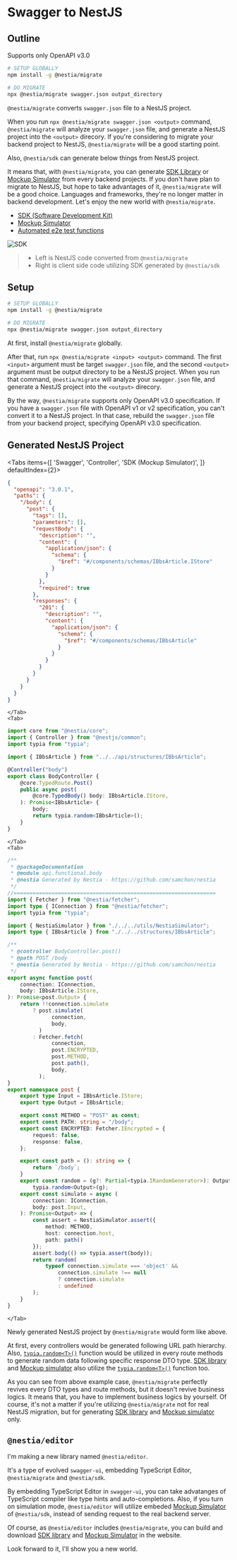 
# Swagger to NestJS
## Outline
<Callout type="warning">
Supports only OpenAPI v3.0
</Callout>

```bash copy filename="Terminal" showLineNumbers {}
# SETUP GLOBALLY
npm install -g @nestia/migrate

# DO MIGRATE
npx @nestia/migrate swagger.json output_directory
```

`@nestia/migrate` converts `swagger.json` file to a NestJS project.

When you run `npx @nestia/migrate swagger.json <output>` command, `@nestia/migrate` will analyze your `swagger.json` file, and generate a NestJS project into the `<output>` direcory. If you're considering to migrate your backend project to NestJS, `@nestia/migrate` will be a good starting point.

Also, `@nestia/sdk` can generate below things from NestJS project. 

It means that, with `@nestia/migrate`, you can generate [SDK Library](./sdk/sdk) or [Mockup Simulator](./sdk/simulator) from every backend projects. If you don't have plan to migrate to NestJS, but hope to take advantages of it, `@nestia/migrate` will be a good choice. Languages and frameworks, they're no longer matter in backend development. Let's enjoy the new world with `@nestia/migrate`.

  - [SDK (Software Development Kit)](./sdk/sdk)
  - [Mockup Simulator](./sdk/simulator)
  - [Automated e2e test functions](./sdk/e2e)

![SDK](https://user-images.githubusercontent.com/13158709/215004990-368c589d-7101-404e-b81b-fbc936382f05.gif)

> - Left is NestJS code converted from `@nestia/migrate`
> - Right is client side code utilizing SDK generated by `@nestia/sdk`




## Setup
```bash copy filename="Terminal" showLineNumbers {}
# SETUP GLOBALLY
npm install -g @nestia/migrate

# DO MIGRATE
npx @nestia/migrate swagger.json output_directory
```

At first, install `@nestia/migrate` globally.

After that, run `npx @nestia/migrate <input> <output>` command. The first `<input>` argument must be target `swagger.json` file, and the second `<output>` argument must be output directory to be a NestJS project. When you run that command, `@nestia/migrate` will analyze your `swagger.json` file, and generate a NestJS project into the `<output>` direcory.

By the way, `@nestia/migrate` supports only OpenAPI v3.0 specification. If you have a `swagger.json` file with OpenAPI v1 or v2 specification, you can't convert it to a NestJS project. In that case, rebuild the `swagger.json` file from your backend project, specifying OpenAPI v3.0 specification.





## Generated NestJS Project
<Tabs 
    items={[
        'Swagger', 
        'Controller', 
        'SDK (Mockup Simulator)',
    ]} 
    defaultIndex={2}>
    <Tab>
```json filename="swagger.json" showLineNumbers {}
{
  "openapi": "3.0.1",
  "paths": {
    "/body": {
      "post": {
        "tags": [],
        "parameters": [],
        "requestBody": {
          "description": "",
          "content": {
            "application/json": {
              "schema": {
                "$ref": "#/components/schemas/IBbsArticle.IStore"
              }
            }
          },
          "required": true
        },
        "responses": {
          "201": {
            "description": "",
            "content": {
              "application/json": {
                "schema": {
                  "$ref": "#/components/schemas/IBbsArticle"
                }
              }
            }
          }
        }
      }
    }
  }
}
```
    </Tab>
    <Tab>
```typescript filename="src/controllers/body/BodyController.ts" showLineNumbers {14}
import core from "@nestia/core";
import { Controller } from "@nestjs/common";
import typia from "typia";

import { IBbsArticle } from "../../api/structures/IBbsArticle";

@Controller("body")
export class BodyController {
    @core.TypedRoute.Post()
    public async post(
        @core.TypedBody() body: IBbsArticle.IStore,
    ): Promise<IBbsArticle> {
        body;
        return typia.random<IBbsArticle>();
    }
}
```
    </Tab>
    <Tab>
```typescript filename="src/api/functional/body/index.ts" showLineNumbers {23-27, 50-68}
/**
 * @packageDocumentation
 * @module api.functional.body
 * @nestia Generated by Nestia - https://github.com/samchon/nestia 
 */
//================================================================
import { Fetcher } from "@nestia/fetcher";
import type { IConnection } from "@nestia/fetcher";
import typia from "typia";

import { NestiaSimulator } from "./../../utils/NestiaSimulator";
import type { IBbsArticle } from "./../../structures/IBbsArticle";

/**
 * @controller BodyController.post()
 * @path POST /body
 * @nestia Generated by Nestia - https://github.com/samchon/nestia
 */
export async function post(
    connection: IConnection,
    body: IBbsArticle.IStore,
): Promise<post.Output> {
    return !!connection.simulate
        ? post.simulate(
              connection,
              body,
          )
        : Fetcher.fetch(
              connection,
              post.ENCRYPTED,
              post.METHOD,
              post.path(),
              body,
          );
}
export namespace post {
    export type Input = IBbsArticle.IStore;
    export type Output = IBbsArticle;

    export const METHOD = "POST" as const;
    export const PATH: string = "/body";
    export const ENCRYPTED: Fetcher.IEncrypted = {
        request: false,
        response: false,
    };

    export const path = (): string => {
        return `/body`;
    }
    export const random = (g?: Partial<typia.IRandomGenerator>): Output =>
        typia.random<Output>(g);
    export const simulate = async (
        connection: IConnection,
        body: post.Input,
    ): Promise<Output> => {
        const assert = NestiaSimulator.assert({
            method: METHOD,
            host: connection.host,
            path: path()
        });
        assert.body(() => typia.assert(body));
        return random(
            typeof connection.simulate === 'object' &&
                connection.simulate !== null
                ? connection.simulate
                : undefined
        );
    }
}
```
    </Tab>
</Tabs>

Newly generated NestJS project by `@nestia/migrate` would form like above. 

At first, every controllers would be generated following URL path hierarchy. Also, [`typia.random<T>()`](https://typia.io/docs/random) function would be utilized in every route methods to generate random data following specific response DTO type. [SDK library](./sdk/sdk) and [Mockup simulator](./sdk/simulator) also utilize the [`typia.random<T>()`](https://typia.io/docs/random) function too.

As you can see from above example case, `@nestia/migrate` perfectly revives every DTO types and route methods, but it doesn't revive business logics. It means that, you have to implement business logics by yourself. Of course, it's not a matter if you're utilizing `@nestia/migrate` not for real NestJS migration, but for generating [SDK library](./sdk/sdk) and [Mockup simulator](./sdk/simulator) only.




## `@nestia/editor`
I'm making a new library named `@nestia/editor`.

It's a type of evolved `swagger-ui`, embedding TypeScript Editor, `@nestia/migrate` and `@nestia/sdk`. 

By embedding TypeScript Editor in `swagger-ui`, you can take advatanges of TypeScript compiler like type hints and auto-completions. Also, if you turn on simulation mode, `@nestia/editor` will utilize embeded [Mockup Simulator](./sdk/simulator) of `@nestia/sdk`, instead of sending request to the real backend server.

Of course, as `@nestia/editor` includes `@nestia/migrate`, you can build and download [SDK library](./sdk/sdk) and [Mockup Simulator](./sdk/simulator) in the website.

Look forward to it, I'll show you a new world.